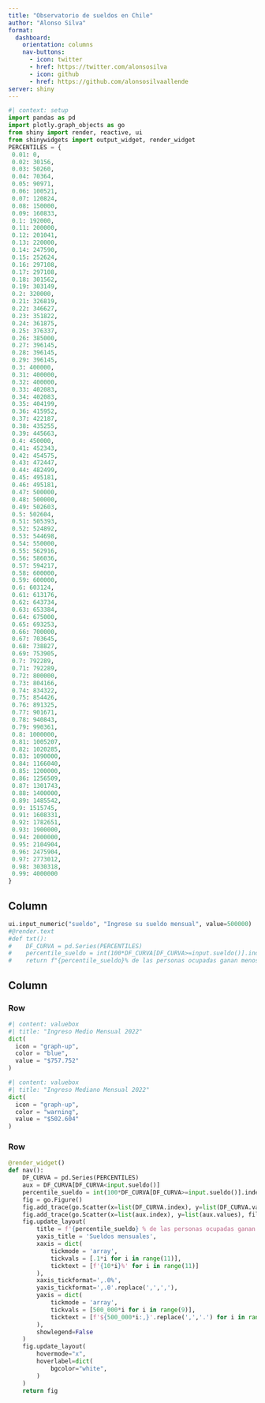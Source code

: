 ```yaml
---
title: "Observatorio de sueldos en Chile"
author: "Alonso Silva"
format: 
  dashboard:
    orientation: columns
    nav-buttons:
      - icon: twitter
      - href: https://twitter.com/alonsosilva
      - icon: github
      - href: https://github.com/alonsosilvaallende
server: shiny
---
```


```python
#| context: setup
import pandas as pd
import plotly.graph_objects as go
from shiny import render, reactive, ui
from shinywidgets import output_widget, render_widget
PERCENTILES = {
 0.01: 0,
 0.02: 30156,
 0.03: 50260,
 0.04: 70364,
 0.05: 90971,
 0.06: 100521,
 0.07: 120824,
 0.08: 150000,
 0.09: 160833,
 0.1: 192000,
 0.11: 200000,
 0.12: 201041,
 0.13: 220000,
 0.14: 247590,
 0.15: 252624,
 0.16: 297108,
 0.17: 297108,
 0.18: 301562,
 0.19: 303149,
 0.2: 320000,
 0.21: 326819,
 0.22: 346627,
 0.23: 351822,
 0.24: 361875,
 0.25: 376337,
 0.26: 385000,
 0.27: 396145,
 0.28: 396145,
 0.29: 396145,
 0.3: 400000,
 0.31: 400000,
 0.32: 400000,
 0.33: 402083,
 0.34: 402083,
 0.35: 404199,
 0.36: 415952,
 0.37: 422187,
 0.38: 435255,
 0.39: 445663,
 0.4: 450000,
 0.41: 452343,
 0.42: 454575,
 0.43: 472447,
 0.44: 482499,
 0.45: 495181,
 0.46: 495181,
 0.47: 500000,
 0.48: 500000,
 0.49: 502603,
 0.5: 502604,
 0.51: 505393,
 0.52: 524892,
 0.53: 544698,
 0.54: 550000,
 0.55: 562916,
 0.56: 586036,
 0.57: 594217,
 0.58: 600000,
 0.59: 600000,
 0.6: 603124,
 0.61: 613176,
 0.62: 643734,
 0.63: 653384,
 0.64: 675000,
 0.65: 693253,
 0.66: 700000,
 0.67: 703645,
 0.68: 738827,
 0.69: 753905,
 0.7: 792289,
 0.71: 792289,
 0.72: 800000,
 0.73: 804166,
 0.74: 834322,
 0.75: 854426,
 0.76: 891325,
 0.77: 901671,
 0.78: 940843,
 0.79: 990361,
 0.8: 1000000,
 0.81: 1005207,
 0.82: 1020285,
 0.83: 1090000,
 0.84: 1166040,
 0.85: 1200000,
 0.86: 1256509,
 0.87: 1301743,
 0.88: 1400000,
 0.89: 1485542,
 0.9: 1515745,
 0.91: 1608331,
 0.92: 1782651,
 0.93: 1900000,
 0.94: 2000000,
 0.95: 2104904,
 0.96: 2475904,
 0.97: 2773012,
 0.98: 3030318,
 0.99: 4000000
}
```

## Column {width="20%"}
```python
ui.input_numeric("sueldo", "Ingrese su sueldo mensual", value=500000)
#@render.text
#def txt():
#    DF_CURVA = pd.Series(PERCENTILES)
#    percentile_sueldo = int(100*DF_CURVA[DF_CURVA>=input.sueldo()].index[0]) if input.sueldo()<=DF_CURVA.iloc[-1] else 99
#    return f"{percentile_sueldo}% de las personas ocupadas ganan menos que usted."
```

## Column {width="80%"}

### Row {height="30%"}

```python
#| content: valuebox
#| title: "Ingreso Medio Mensual 2022"
dict(
  icon = "graph-up",
  color = "blue",
  value = "$757.752"
)
```

```python
#| content: valuebox
#| title: "Ingreso Mediano Mensual 2022"
dict(
  icon = "graph-up",
  color = "warning",
  value = "$502.604"
)
```

### Row  {height="70%"}
```python
@render_widget()
def nav():
    DF_CURVA = pd.Series(PERCENTILES)
    aux = DF_CURVA[DF_CURVA<input.sueldo()]
    percentile_sueldo = int(100*DF_CURVA[DF_CURVA>=input.sueldo()].index[0]) if input.sueldo()<=DF_CURVA.iloc[-1] else 99
    fig = go.Figure()
    fig.add_trace(go.Scatter(x=list(DF_CURVA.index), y=list(DF_CURVA.values), hovertemplate='Sueldo mensual: %{y:$,.0f}<extra></extra>'))
    fig.add_trace(go.Scatter(x=list(aux.index), y=list(aux.values), fill='tozeroy', hovertemplate='<extra></extra>'))
    fig.update_layout(
    	title = f'{percentile_sueldo} % de las personas ocupadas ganan menos que usted.',
    	yaxis_title = 'Sueldos mensuales',
    	xaxis = dict(
    		tickmode = 'array',
    		tickvals = [.1*i for i in range(11)],
    		ticktext = [f'{10*i}%' for i in range(11)]
    	),
    	xaxis_tickformat=',.0%',
    	yaxis_tickformat=',.0'.replace(',',','),
    	yaxis = dict(
    		tickmode = 'array',
    		tickvals = [500_000*i for i in range(9)],
    		ticktext = [f'${500_000*i:,}'.replace(',','.') for i in range(9)]
    	),
    	showlegend=False
    )
    fig.update_layout(
    	hovermode="x",
    	hoverlabel=dict(
    		bgcolor="white",
    	)
    )
    return fig
```
